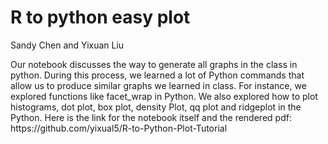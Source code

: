 # R to python easy plot

Sandy Chen and Yixuan Liu

Our notebook discusses the way to generate all graphs in the class in python. During this process, we learned a lot of Python commands that allow us to produce similar graphs we learned in class. For instance, we explored functions like facet_wrap in Python. We also explored how to plot histograms, dot plot, box plot, density Plot, qq plot and ridgeplot in the Python. Here is the link for the notebook itself and the rendered pdf: https://github.com/yixual5/R-to-Python-Plot-Tutorial